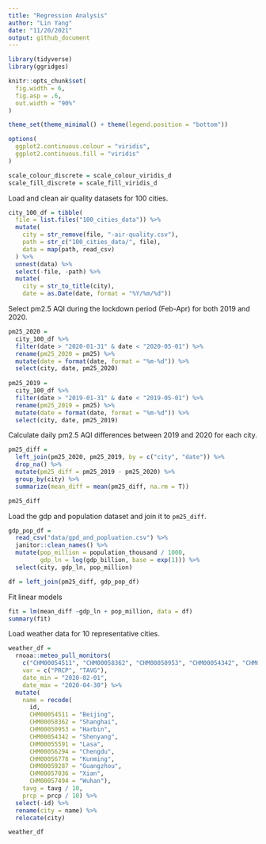 ```yaml
---
title: "Regression Analysis"
author: "Lin Yang"
date: "11/20/2021"
output: github_document
---
```


```r
library(tidyverse)
library(ggridges)

knitr::opts_chunk$set(
  fig.width = 6,
  fig.asp = .6,
  out.width = "90%"
)

theme_set(theme_minimal() + theme(legend.position = "bottom"))

options(
  ggplot2.continuous.colour = "viridis",
  ggplot2.continuous.fill = "viridis"
)

scale_colour_discrete = scale_colour_viridis_d
scale_fill_discrete = scale_fill_viridis_d
```

Load and clean air quality datasets for 100 cities.
```r
city_100_df = tibble(
  file = list.files("100_cities_data")) %>% 
  mutate(
    city = str_remove(file, "-air-quality.csv"),
    path = str_c("100_cities_data/", file),
    data = map(path, read_csv)
  ) %>% 
  unnest(data) %>% 
  select(-file, -path) %>% 
  mutate(
    city = str_to_title(city),
    date = as.Date(date, format = "%Y/%m/%d"))
```

Select pm2.5 AQI during the lockdown period (Feb-Apr) for both 2019 and 2020.
```r
pm25_2020 = 
  city_100_df %>% 
  filter(date > "2020-01-31" & date < "2020-05-01") %>% 
  rename(pm25_2020 = pm25) %>% 
  mutate(date = format(date, format = "%m-%d")) %>% 
  select(city, date, pm25_2020)
  
pm25_2019 = 
  city_100_df %>% 
  filter(date > "2019-01-31" & date < "2019-05-01") %>% 
  rename(pm25_2019 = pm25) %>% 
  mutate(date = format(date, format = "%m-%d")) %>% 
  select(city, date, pm25_2019)

```

Calculate daily pm2.5 AQI differences between 2019 and 2020 for each city.

```r
pm25_diff = 
  left_join(pm25_2020, pm25_2019, by = c("city", "date")) %>% 
  drop_na() %>% 
  mutate(pm25_diff = pm25_2019 - pm25_2020) %>% 
  group_by(city) %>% 
  summarize(mean_diff = mean(pm25_diff, na.rm = T))

pm25_diff
```


Load the gdp and population dataset and join it to `pm25_diff`.

```r
gdp_pop_df = 
  read_csv("data/gpd_and_popluation.csv") %>% 
  janitor::clean_names() %>% 
  mutate(pop_million = population_thousand / 1000,
         gdp_ln = log(gdp_billion, base = exp(1))) %>% 
  select(city, gdp_ln, pop_million)

df = left_join(pm25_diff, gdp_pop_df) 
```



Fit linear models
```r
fit = lm(mean_diff ~gdp_ln + pop_million, data = df)
summary(fit)
```


Load weather data for 10 representative cities.
```r
weather_df = 
  rnoaa::meteo_pull_monitors(
    c("CHM00054511", "CHM00058362", "CHM00050953", "CHM00054342", "CHM00055591", "CHM00056294", "CHM00056778", "CHM00059287", "CHM00057036", "CHM00057494"),
    var = c("PRCP", "TAVG"), 
    date_min = "2020-02-01",
    date_max = "2020-04-30") %>%
  mutate(
    name = recode(
      id, 
      CHM00054511 = "Beijing", 
      CHM00058362 = "Shanghai",
      CHM00050953 = "Harbin",
      CHM00054342 = "Shenyang",
      CHM00055591 = "Lasa",
      CHM00056294 = "Chengdu",
      CHM00056778 = "Kunming",
      CHM00059287 = "Guangzhou",
      CHM00057036 = "Xian",
      CHM00057494 = "Wuhan"),
    tavg = tavg / 10,
    prcp = prcp / 10) %>%
  select(-id) %>% 
  rename(city = name) %>% 
  relocate(city)

weather_df
```



